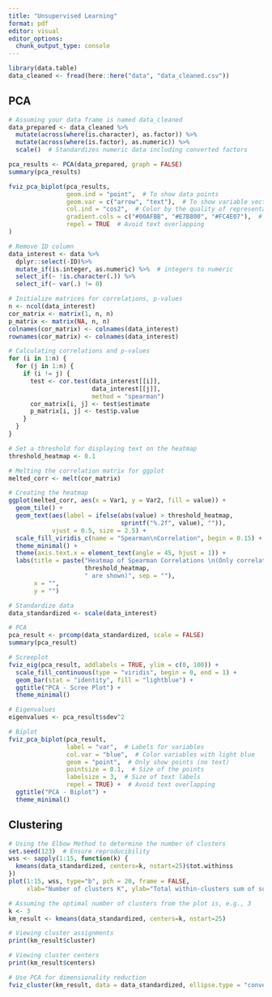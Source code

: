 ```yaml
---
title: "Unsupervised Learning"
format: pdf
editor: visual
editor_options: 
  chunk_output_type: console
---
```


```r
library(data.table)
data_cleaned <- fread(here::here("data", "data_cleaned.csv"))
```

## PCA

```r
# Assuming your data frame is named data_cleaned
data_prepared <- data_cleaned %>%
  mutate(across(where(is.character), as.factor)) %>%
  mutate(across(where(is.factor), as.numeric)) %>%
  scale()  # Standardizes numeric data including converted factors

pca_results <- PCA(data_prepared, graph = FALSE)
summary(pca_results)

fviz_pca_biplot(pca_results,
                geom.ind = "point",  # To show data points
                geom.var = c("arrow", "text"),  # To show variable vectors and labels
                col.ind = "cos2",  # Color by the quality of representation
                gradient.cols = c("#00AFBB", "#E7B800", "#FC4E07"),  # Colors
                repel = TRUE  # Avoid text overlapping
)
```












```r
# Remove ID column
data_interest <- data %>%
  dplyr::select(-ID)%>%
  mutate_if(is.integer, as.numeric) %>%  # integers to numeric
  select_if(~ !is.character(.)) %>%
  select_if(~ var(.) != 0)

# Initialize matrices for correlations, p-values
n <- ncol(data_interest)
cor_matrix <- matrix(1, n, n)
p_matrix <- matrix(NA, n, n)
colnames(cor_matrix) <- colnames(data_interest)
rownames(cor_matrix) <- colnames(data_interest)

# Calculating correlations and p-values
for (i in 1:n) {
  for (j in 1:n) {
    if (i != j) {
      test <- cor.test(data_interest[[i]],
                       data_interest[[j]],
                       method = "spearman")
      cor_matrix[i, j] <- test$estimate
      p_matrix[i, j] <- test$p.value
    }
  }
}

# Set a threshold for displaying text on the heatmap
threshold_heatmap <- 0.1  

# Melting the correlation matrix for ggplot
melted_corr <- melt(cor_matrix)

# Creating the heatmap
ggplot(melted_corr, aes(x = Var1, y = Var2, fill = value)) +
  geom_tile() +
  geom_text(aes(label = ifelse(abs(value) > threshold_heatmap,
                               sprintf("%.2f", value), "")), 
            vjust = 0.5, size = 2.5) +
  scale_fill_viridis_c(name = "Spearman\nCorrelation", begin = 0.15) +
  theme_minimal() +
  theme(axis.text.x = element_text(angle = 45, hjust = 1)) +
  labs(title = paste("Heatmap of Spearman Correlations \n(Only correlation values higher than ",
                     threshold_heatmap,
                     " are shown)", sep = ""),
       x = "",
       y = "")
```

```r
# Standardize data
data_standardized <- scale(data_interest)

# PCA
pca_result <- prcomp(data_standardized, scale = FALSE)
summary(pca_result)

# Screeplot
fviz_eig(pca_result, addlabels = TRUE, ylim = c(0, 100)) +
  scale_fill_continuous(type = "viridis", begin = 0, end = 1) +
  geom_bar(stat = "identity", fill = "lightblue") +
  ggtitle("PCA - Scree Plot") +
  theme_minimal()

# Eigenvalues
eigenvalues <- pca_result$sdev^2

# Biplot
fviz_pca_biplot(pca_result,
                label = "var",  # Labels for variables
                col.var = "blue",  # Color variables with light blue
                geom = "point",  # Only show points (no text)
                pointsize = 0.1,  # Size of the points
                labelsize = 3,  # Size of text labels
                repel = TRUE) +  # Avoid text overlapping
  ggtitle("PCA - Biplot") +
  theme_minimal()
```

















## Clustering

```r
# Using the Elbow Method to determine the number of clusters
set.seed(123)  # Ensure reproducibility
wss <- sapply(1:15, function(k) {
  kmeans(data_standardized, centers=k, nstart=25)$tot.withinss
})
plot(1:15, wss, type="b", pch = 20, frame = FALSE, 
     xlab="Number of clusters K", ylab="Total within-clusters sum of squares")

# Assuming the optimal number of clusters from the plot is, e.g., 3
k <- 3
km_result <- kmeans(data_standardized, centers=k, nstart=25)

# Viewing cluster assignments
print(km_result$cluster)

# Viewing cluster centers
print(km_result$centers)

# Use PCA for dimensionality reduction
fviz_cluster(km_result, data = data_standardized, ellipse.type = "convex")
```